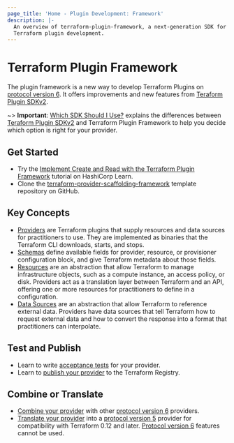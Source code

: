 ```yaml
---
page_title: 'Home - Plugin Development: Framework'
description: |-
  An overview of terraform-plugin-framework, a next-generation SDK for
  Terraform plugin development.
---
```


# Terraform Plugin Framework

The plugin framework is a new way to develop Terraform Plugins on [protocol version 6](/plugin/how-terraform-works#terraform-plugin-protocol). It offers improvements and new features from [Teraform Plugin SDKv2](/plugin/sdkv2/sdkv2-intro).

~> **Important**: [Which SDK Should I Use?](/plugin/which-sdk) explains the differences between [Teraform Plugin SDKv2](/plugin/sdkv2/sdkv2-intro) and Terraform Plugin Framework to help you decide which option is right for your provider.

## Get Started

- Try the [Implement Create and Read with the Terraform Plugin Framework](https://learn.hashicorp.com/tutorials/terraform/plugin-framework-create?in=terraform/providers) tutorial on HashiCorp Learn.
- Clone the [terraform-provider-scaffolding-framework](https://github.com/hashicorp/terraform-provider-scaffolding-framework) template repository on GitHub.

## Key Concepts

- [Providers](/plugin/framework/providers) are Terraform plugins that supply resources and data sources for practitioners to use. They are implemented as binaries that the Terraform CLI downloads, starts, and stops.
- [Schemas](/plugin/framework/schemas) define available fields for provider, resource, or provisioner configuration block, and give Terraform metadata about those fields.
- [Resources](/plugin/framework/resources) are an abstraction that allow Terraform to manage infrastructure objects, such as a compute instance, an access policy, or disk. Providers act as a translation layer between Terraform and an API, offering one or more resources for practitioners to define in a configuration.
- [Data Sources](/plugin/framework/data-sources) are an abstraction that allow Terraform to reference external data. Providers have data sources that tell Terraform how to request external data and how to convert the response into a format that practitioners can interpolate.

## Test and Publish

- Learn to write [acceptance tests](/plugin/framework/acctests) for your provider.
- Learn to [publish your provider](/registry/providers/publishing) to the Terraform Registry.

## Combine or Translate

* [Combine your provider](/plugin/mux/combining-protocol-version-6-providers) with other [protocol version 6](/plugin/how-terraform-works#protocol-version-6) providers.
* [Translate your provider](/plugin/mux/translating-protocol-version-6-to-5) into a [protocol version 5](/plugin/how-terraform-works#protocol-version-5) provider for compatibility with Terraform 0.12 and later. [Protocol version 6](/plugin/how-terraform-works#protocol-version-6) features cannot be used.
